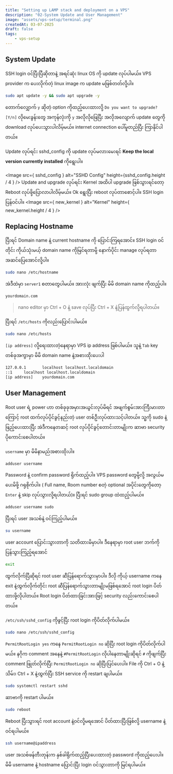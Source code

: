 ```yaml
---
title: "Setting up LAMP stack and deployment on a VPS"
description: "02-System Update and User Management"
image: "assets/vps-setup/terminal.png"
createdAt: 03-07-2025
draft: false
tags:
    - vps-setup
---
```


## System Update
SSH login ဝင်ပြီးပြီဆိုတာနဲ့ အရင်ဆုံး linux OS ကို update လုပ်ပါမယ်။ VPS provider က ပေးလိုက်တဲ့ linux image က update မဖြစ်တတ်လို့ပါ။

```bash
sudo apt update -y && sudo apt upgrade -y
```

တောက်လျှောက် `y` ဆိုတဲ့ option ကိုထည့်ပေးထားလို့ `Do you want to upgrade? [Y/n]` လိုမေးခွန်းတွေ အကုန်လုံးကို `y` အလိုလိုဖြေပြီး အလိုအလျောက် update တွေကို download လုပ်ပေးသွားပါလိမ့်မယ်။ internet connection ပေါ်မူတည်ပြီး ကြာနိုင်ပါတယ်။

Update လုပ်ရင်း sshd_config ကို update လုပ်မလားမေးရင် **Keep the local version currently installed** ကိုရွေးပါ။<br /><br />
<Image src={ sshd_config } alt="SSHD Config" height={sshd_config.height / 4 } />
Update and upgrade လုပ်ရင်း Kernel အထိပါ upgrade ဖြစ်သွားရင်တော့ Reboot လုပ်ဖို့ပြောလာပါလိမ့်မယ်။ Ok ရွေးပြီး reboot လုပ်တာစောင့်ပါ။ SSH login ပြန်ဝင်ပါ။
<Image src={ new_kernel } alt="Kernel" height={ new_kernel.height / 4 } />

## Replacing Hostname
ပြီးရင် Domain name နဲ့ current hostname ကို ပြောင်းကြရအောင်။ SSH login ဝင်တိုင်း ကိုယ်သုံးမယ့် domain name ကိုမြင်ရတာမို့ နောက်ပိုင်း manage လုပ်ရတာအဆင်ပြေအောင်လို့ပါ။

```bash
sudo nano /etc/hostname
```
အဲဒီထဲမှာ `server1` စတာတွေပါမယ်။ အားလုံး ဖျက်ပြီး မိမိ domain name ကိုထည့်ပါ။

```
yourdomain.com
```
>nano editor မှာ Ctrl + O နဲ့ save လုပ်ပြီး Ctrl + X နဲ့ပြန်ထွက်လို့ရပါတယ်။

ပြီးရင် `/etc/hosts` ကိုလည်းပြောင်းပါမယ်။

```bash
sudo nano /etc/hosts
```
`[ip address]` လို့ရေးထားတဲ့နေရာမှာ VPS ip address ဖြစ်ပါမယ်။ သူနဲ့ `Tab` key တစ်ခုအကွာမှာ မိမိ domain name နဲ့အစားထိုးပေးပါ
```bash
127.0.0.1       localhost localhost.localdomain
::1     localhost localhost.localdomain
[ip address]    yourdomain.com
```

## User Management
Root user ရဲ့ power ဟာ တစ်ခုခုအမှားအယွင်းလုပ်မိရင် အဖျက်စွမ်းအားကြီးမားတာကြောင့် root ထက်လုပ်ပိုင်ခွင့်နည်းတဲ့ user တစ်ဦးလုပ်ထားသင့်ပါတယ်။ သူ့ကို sudo နဲ့ဖြည့်ပေးထားပြီး အဲဒီကနေတဆင့် root လုပ်ပိုင်ခွင့်တောင်းတာမျိုးက ဆာဗာ security ပိုကောင်းစေပါတယ်။

`username` မှာ မိမိနာမည်အစားထိုးပါ။

```bash
adduser username
```
Password နဲ့ confirm password ရိုက်ထည့်ပါ။ VPS password တွေမို့လို့ အလွယ်မပေးမိဖို့ ဂရုစိုက်ပါ။ ( Full name, Room number စတဲ့ optional အပိုင်းတွေကိုတော့ `Enter` နဲ့ skip လုပ်သွားလို့ရပါတယ်)။ ပြီးရင် sudo group ထဲထည့်ပါမယ်။

```bash
adduser username sudo
```

ပြီးရင် user အသစ်နဲ့ ဝင်ကြည့်ပါမယ်။

```bash
su username
```
user account ပြောင်းသွားတာကို သတိထားမိမှာပါ။ ဒီနေရာမှာ root user ဘက်ကိုပြန်သွားကြည့်ရအောင်
```bash
exit
```
ထွက်လိုက်ပြီဆိုရင် root user ဆီပြန်ရောက်သွားမှာပါ။ ဒီလို ကိုယ့် username ကနေ exit နဲ့ထွက်လိုက်တိုင်း root ဆီပြန်ရောက်သွားတာမျိုးမဖြစ်ရအောင် root login ပိတ်ထားဖို့လိုပါတယ်။ Root login ပိတ်ထားခြင်းအားဖြင့် security လည်းကောင်းစေပါတယ်။

`/etc/ssh/sshd_config` ကိုဖွင့်ပြီး root login ကိုပိတ်လိုက်ပါမယ်။

```bash
sudo nano /etc/ssh/sshd_config
```
`PermitRootLogin yes` ကနေ `PermitRootLogin no` ဆိုပြီး root login ကိုပိတ်လိုက်ပါမယ်။ နဂိုက comment အနေနဲ့ `#PermitRootLogin` လိုပါနေတာမျိုးဆိုရင် `#` ကိုဖျက်ပြီး comment ဖြုတ်လိုက်ပြီး `PermitRootLogin no` ဆိုပြီးပြင်ပေးပါ။ File ကို Ctrl + O နဲ့သိမ်း၊ Ctrl + X နဲ့ထွက်ပြီး SSH service ကို restart ချပါမယ်။

```bash
sudo systemctl restart sshd
```

ဆာဗာကို restart ပါမယ်။

```bash
sudo reboot
```
Reboot ပြီးသွားရင် root account နဲ့ဝင်လို့မရအောင် ပိတ်ထားပြီးဖြစ်လို့ username နဲ့ဝင်ရပါမယ်။

```bash
ssh username@ipaddress
```
user အသစ်ဖန်တီးတုန်းက နှစ်ခါရိုက်ထည့်ပြီးပေးထားတဲ့ password ကိုထည့်ပေးပါ။ မိမိ username နဲ့ hostname ပြောင်းပြီး login ဝင်သွားတာကို မြင်ရပါမယ်။
